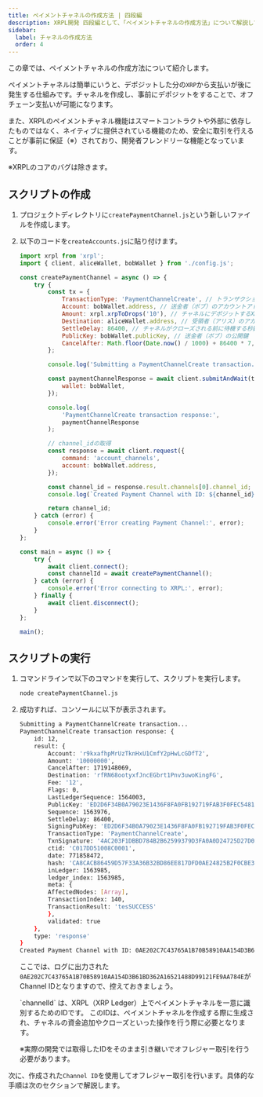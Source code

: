 ```yaml
---
title: ペイメントチャネルの作成方法 | 四段編
description: XRPL開発 四段編として、「ペイメントチャネルの作成方法」について解説しているページです。
sidebar:
  label: チャネルの作成方法
  order: 4
---
```



この章では、ペイメントチャネルの作成方法について紹介します。

ペイメントチャネルは簡単にいうと、デポジットした分の`XRP`から支払いが後に発生する仕組みです。チャネルを作成し、事前にデポジットをすることで、オフチェーン支払いが可能になります。

また、XRPLのペイメントチャネル機能はスマートコントラクトや外部に依存したものではなく、ネイティブに提供されている機能のため、安全に取引を行えることが事前に保証（※）されており、開発者フレンドリーな機能となっています。

※XRPLのコアのバグは除きます。

## スクリプトの作成

<Steps>

1. プロジェクトディレクトリに`createPaymentChannel.js`という新しいファイルを作成します。
2. 以下のコードを`createAccounts.js`に貼り付けます。

    ```javascript
    import xrpl from 'xrpl';
    import { client, aliceWallet, bobWallet } from './config.js';

    const createPaymentChannel = async () => {
        try {
            const tx = {
                TransactionType: 'PaymentChannelCreate', // トランザクションタイプ: PaymentChannelCreate
                Account: bobWallet.address, // 送金者（ボブ）のアカウントアドレス
                Amount: xrpl.xrpToDrops('10'), // チャネルにデポジットするXRPの量（ここでは10 XRP）
                Destination: aliceWallet.address, // 受領者（アリス）のアカウントアドレス
                SettleDelay: 86400, // チャネルがクローズされる前に待機する秒数（ここでは1日）
                PublicKey: bobWallet.publicKey, // 送金者（ボブ）の公開鍵
                CancelAfter: Math.floor(Date.now() / 1000) + 86400 * 7, // チャネルがキャンセルされるまでの秒数（ここでは1週間）
            };

            console.log('Submitting a PaymentChannelCreate transaction...');

            const paymentChannelResponse = await client.submitAndWait(tx, {
                wallet: bobWallet,
            });

            console.log(
                'PaymentChannelCreate transaction response:',
                paymentChannelResponse
            );

            // channel_idの取得
            const response = await client.request({
                command: 'account_channels',
                account: bobWallet.address,
            });

            const channel_id = response.result.channels[0].channel_id;
            console.log(`Created Payment Channel with ID: ${channel_id}`);

            return channel_id;
        } catch (error) {
            console.error('Error creating Payment Channel:', error);
        }
    };

    const main = async () => {
        try {
            await client.connect();
            const channelId = await createPaymentChannel();
        } catch (error) {
            console.error('Error connecting to XRPL:', error);
        } finally {
            await client.disconnect();
        }
    };

    main();
    ```
</Steps>


## スクリプトの実行

<Steps>

1. コマンドラインで以下のコマンドを実行して、スクリプトを実行します。

    ```bash
    node createPaymentChannel.js
    ```

2. 成功すれば、コンソールに以下が表示されます。
    ```bash
    Submitting a PaymentChannelCreate transaction...
    PaymentChannelCreate transaction response: {
        id: 12,
        result: {
            Account: 'r9kxafhpMrUzTknHxU1CmfY2pHwLcGDfT2',
            Amount: '10000000',
            CancelAfter: 1719148069,
            Destination: 'rfRN68ootyxfJncEGbrt1Pnv3uwoKingFG',
            Fee: '12',
            Flags: 0,
            LastLedgerSequence: 1564003,
            PublicKey: 'ED2D6F34B0A79023E1436F8FA0FB192719FAB3F0FEC5481270D455093157E3856A',
            Sequence: 1563976,
            SettleDelay: 86400,
            SigningPubKey: 'ED2D6F34B0A79023E1436F8FA0FB192719FAB3F0FEC5481270D455093157E3856A',
            TransactionType: 'PaymentChannelCreate',
            TxnSignature: '4AC203F1DBBD784B2B62599379D3FA0A0D24725D27D025DCA4651918C8289A64E3D445D2874D8DA018DB5AECB1A8CF6437EE8C1AAC7945D4963B3B66E73C0108',
            ctid: 'C017DD51008C0001',
            date: 771858472,
            hash: 'CA8CACB86459D57F33A36B32BD86EE817DFD0AE24825B2F0CBE3BE80CF464A08',
            inLedger: 1563985,
            ledger_index: 1563985,
            meta: {
            AffectedNodes: [Array],
            TransactionIndex: 140,
            TransactionResult: 'tesSUCCESS'
            },
            validated: true
        },
        type: 'response'
    }
    Created Payment Channel with ID: 0AE202C7C43765A1B70B58910AA154D3B61BD362A16521488D99121FE9AA784E
    ```

    ここでは、ログに出力された`0AE202C7C43765A1B70B58910AA154D3B61BD362A16521488D99121FE9AA784E`がChannel IDとなりますので、控えておきましょう。

    <Aside>
    `channelId` は、XRPL（XRP Ledger）上でペイメントチャネルを一意に識別するためのIDです。
    このIDは、ペイメントチャネルを作成する際に生成され、チャネルの資金追加やクローズといった操作を行う際に必要となります。
    </Aside>

    ※実際の開発では取得したIDをそのまま引き継いでオフレジャー取引を行う必要があります。
</Steps>

次に、作成された`Channel ID`を使用してオフレジャー取引を行います。具体的な手順は次のセクションで解説します。  